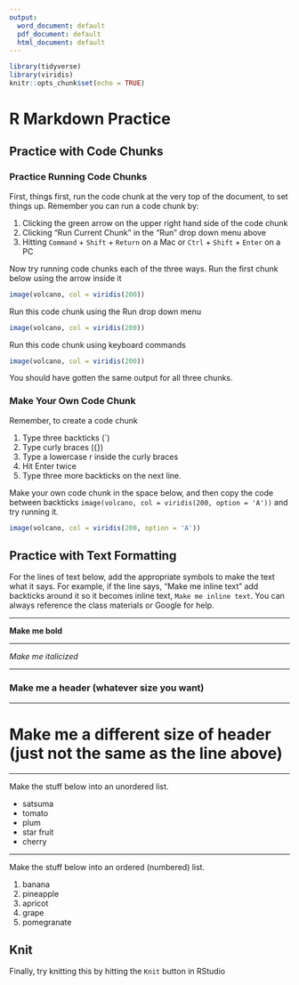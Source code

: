 ```yaml
---
output:
  word_document: default
  pdf_document: default
  html_document: default
---
```


```r
library(tidyverse)
library(viridis)
knitr::opts_chunk$set(echo = TRUE)
```

# R Markdown Practice

## Practice with Code Chunks

### Practice Running Code Chunks

First, things first, run the code chunk at the very top of the document, to set things up. Remember you can run a code chunk by: 

1. Clicking the green arrow on the upper right hand side of the code chunk
2. Clicking "Run Current Chunk" in the "Run" drop down menu above
3. Hitting `Command` + `Shift` + `Return` on a Mac or `Ctrl` + `Shift` + `Enter` on a PC



Now try running code chunks each of the three ways. Run the first chunk below using the arrow inside it

```r
image(volcano, col = viridis(200))
```

Run this code chunk using the Run drop down menu

```r
image(volcano, col = viridis(200))
```

Run this code chunk using keyboard commands

```r
image(volcano, col = viridis(200))
```

You should have gotten the same output for all three chunks.

### Make Your Own Code Chunk

Remember, to create a code chunk

1. Type three backticks (\`)
2. Type curly braces ({})
3. Type a lowercase r inside the curly braces
4. Hit Enter twice
5. Type three more backticks on the next line.

Make your own code chunk in the space below, and then copy the code between backticks `image(volcano, col = viridis(200, option = 'A'))` and try running it.

```r
image(volcano, col = viridis(200, option = 'A'))
```

## Practice with Text Formatting

For the lines of text below, add the appropriate symbols to make the text what it says. For example, if the line says, "Make me inline text" add backticks around it so it becomes inline text, `Make me inline text`. You can always reference the class materials or Google for help.

---

**Make me bold**

---

*Make me italicized*

---

### Make me a header (whatever size you want)

---

# Make me a different size of header (just not the same as the line above)

---

Make the stuff below into an unordered list.

- satsuma
- tomato
- plum
- star fruit
- cherry

---

Make the stuff below into an ordered (numbered) list.

1. banana
2. pineapple
3. apricot
4. grape
5. pomegranate

## Knit

Finally, try knitting this by hitting the `Knit` button in RStudio



<br><br>